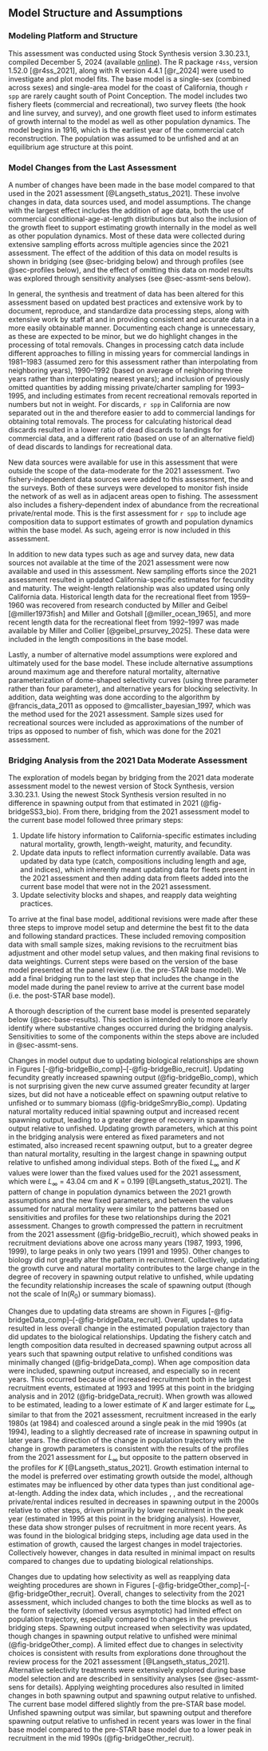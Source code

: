 ## Model Structure and Assumptions <!--(TOR Section E)-->

### Modeling Platform and Structure <!--(TOR Section E5)-->

This assessment was conducted using Stock Synthesis version 3.30.23.1, compiled December 5, 2024 (available [online](https://github.com/nmfs-ost/ss3-source-code/releases/tag/v3.30.23.1)). The R package `r4ss`, version 1.52.0 [@r4ss_2021], along with R version 4.4.1
[@r_2024] were used to investigate and plot model fits. The base model is a single-sex (combined across sexes) and single-area model for the coast of California, though `r spp` are rarely caught south of Point Conception. The model includes two fishery fleets (commercial and recreational), two survey fleets (the \gls{s-ccfrp} hook and line survey, and \glspl{cdfw} \gls{rov} survey), and one growth fleet used to inform estimates of growth internal to the model as well as other population dynamics. The model begins in 1916, which is the earliest year of the commercial catch reconstruction. The population was assumed to be unfished and at an equilibrium age structure at this point.

### Model Changes from the Last Assessment <!--(TOR Section E4)-->

A number of changes have been made in the base model compared to that used in the 2021 assessment [@Langseth_status_2021]. These involve changes in data, data sources used, and model assumptions. The change with the largest effect includes the addition of age data, both the use of commercial conditional-age-at-length distributions but also the inclusion of the growth fleet to support estimating growth internally in the model as well as other population dynamics. Most of these data were collected during extensive sampling efforts across multiple agencies since the 2021 assessment. The effect of the addition of this data on model results is shown in bridging (see @sec-bridging below) and through profiles (see @sec-profiles below), and the effect of omitting this data on model results was explored through sensitivity analyses (see @sec-assmt-sens below).

In general, the synthesis and treatment of data has been altered for this assessment based on updated best practices and extensive work by \gls{nwfsc} to document, reproduce, and standardize data processing steps, along with extensive work by staff at \gls{cdfw} and \gls{psmfc} in providing consistent and accurate data in a more easily obtainable manner. Documenting each change is unnecessary, as these are expected to be minor, but we do highlight changes in the processing of total removals. Changes in processing catch data include different approaches to filling in missing years for commercial landings in 1981--1983 (assumed zero for this assessment rather than interpolating from neighboring years), 1990--1992 (based on average of neighboring three years rather than interpolating nearest years); and inclusion of previously omitted quantities by adding missing private/charter sampling for 1993--1995, and including estimates from recent recreational removals reported in numbers but not in weight. For discards, `r spp` in California are now separated out in the \gls{gemm} and therefore easier to add to commercial landings for obtaining total removals. The process for calculating historical dead discards resulted in a lower ratio of dead discards to landings for commercial data, and a different ratio (based on use of an alternative field) of dead discards to landings for recreational data.

New data sources were available for use in this assessment that were outside the scope of the data-moderate \gls{tor} for the 2021 assessment. Two fishery-independent data sources were added to this assessment, the \gls{s-ccfrp} and the \gls{rov} surveys. Both of these surveys were developed to monitor fish inside the network of \glspl{mpa} as well as in adjacent areas open to fishing. The assessment also includes a fishery-dependent index of abundance from the recreational private/rental mode. This is the first assessment for `r spp` to include age composition data to support estimates of growth and population dynamics within the base model. As such, ageing error is now included in this assessment. 

In addition to new data types such as age and survey data, new data sources not available at the time of the 2021 assessment were now available and used in this assessment. New sampling efforts since the 2021 assessment resulted in updated California-specific estimates for fecundity and maturity. The weight-length relationship was also updated using only California data. Historical length data for the recreational fleet from 1959--1960 was recovered from research conducted by Miller and Geibel [@miller1973fish] and Miller and Gotshall [@miller_ocean_1965], and more recent length data for the recreational fleet from 1992--1997 was made available by Miller and Collier [@geibel_prsurvey_2025]. These data were included in the length compositions in the base model.

Lastly, a number of alternative model assumptions were explored and ultimately used for the base model. These include alternative assumptions around maximum age and therefore natural mortality, alternative parameterization of dome-shaped selectivity curves (using three parameter rather than four parameter), and alternative years for blocking selectivity. In addition, data weighting was done according to the algorithm by @francis_data_2011 as opposed to @mcallister_bayesian_1997, which was the method used for the 2021 assessment. Sample sizes used for recreational sources were included as approximations of the number of trips as opposed to number of fish, which was done for the 2021 assessment. 

<!-- Description of new modeling approaches and changes made from the last assessment, with rationale. This should include bridging analyses that highlight the data and model changes that were most influential with respect to changes between the assessment being reviewed and the most recent adopted assessment.  -->

### Bridging Analysis from the 2021 Data Moderate Assessment <!--(TOR Section E4)--> {#sec-bridging}

The exploration of models began by bridging from the 2021 data moderate assessment model to the newest version of Stock Synthesis, version 3.30.23.1. Using the newest Stock Synthesis version resulted in no difference in spawning output from that estimated in 2021 (@fig-bridgeSS3_bio). From there, bridging from the 2021 assessment model to the current base model followed three primary steps:

1. Update life history information to California-specific estimates including natural mortality, growth, length-weight, maturity, and fecundity. 
2. Update data inputs to reflect information currently available. Data was updated by data type (catch, compositions including length and age, and indices), which inherently meant updating data for fleets present in the 2021 assessment and then adding data from fleets added into the current base model that were not in the 2021 assessment.
3. Update selectivity blocks and shapes, and reapply data weighting practices.

To arrive at the final base model, additional revisions were made after these three steps to improve model setup and determine the best fit to the data and following standard practices. These included removing composition data with small sample sizes, making revisions to the recruitment bias adjustment and other model setup values, and then making final revisions to data weightings. Current steps were based on the version of the base model presented at the \gls{star} panel review (i.e. the pre-STAR base model). We add a final bridging run to the last step that includes the change in the model made during the \gls{star} panel review to arrive at the current base model (i.e. the post-STAR base model).  

A thorough description of the current base model is presented separately below (@sec-base-results). This section is intended only to more clearly identify where substantive changes occurred during the bridging analysis. Sensitivities to some of the components within the steps above are included in @sec-assmt-sens.

Changes in model output due to updating biological relationships are shown in Figures [-@fig-bridgeBio_comp]--[-@fig-bridgeBio_recruit]. Updating fecundity greatly increased spawning output (@fig-bridgeBio_comp), which is not surprising given the new curve assumed greater fecundity at larger sizes, but did not have a noticeable effect on spawning output relative to unfished or to summary biomass (@fig-bridgeSmryBio_comp). Updating natural mortality reduced initial spawning output and increased recent spawning output, leading to a greater degree of recovery in spawning output relative to unfished. Updating growth parameters, which at this point in the bridging analysis were entered as fixed parameters and not estimated, also increased recent spawning output, but to a greater degree than natural mortality, resulting in the largest change in spawning output relative to unfished among individual steps. Both of the fixed $L_{\infty}$ and $K$ values were lower than the fixed values used for the 2021 assessment, which were $L_{\infty}$ = 43.04 cm and $K$ = 0.199 [@Langseth_status_2021]. The pattern of change in population dynamics between the 2021 growth assumptions and the new fixed parameters, and between the values assumed for natural mortality were similar to the patterns based on sensitivities and profiles for these two relationships during the 2021 assessment. Changes to growth compressed the pattern in recruitment from the 2021 assessment (@fig-bridgeBio_recruit), which showed peaks in recruitment deviations above one across many years (1987, 1993, 1996, 1999), to large peaks in only two years (1991 and 1995). Other changes to biology did not greatly alter the pattern in recruitment. Collectively, updating the growth curve and natural mortality contributes to the large change in the degree of recovery in spawning output relative to unfished, while updating the fecundity relationship increases the scale of spawning output (though not the scale of ln($R_0$) or summary biomass). 

Changes due to updating data streams are shown in Figures [-@fig-bridgeData_comp]--[-@fig-bridgeData_recruit]. Overall, updates to data resulted in less overall change in the estimated population trajectory than did updates to the biological relationships. Updating the fishery catch and length composition data resulted in decreased spawning output across all years such that spawning output relative to unfished conditions was minimally changed (@fig-bridgeData_comp). When age composition data were included, spawning output increased, and especially so in recent years. This occurred because of increased recruitment both in the largest recruitment events, estimated at 1993 and 1995 at this point in the bridging analysis and in 2012 (@fig-bridgeData_recruit). When growth was allowed to be estimated, leading to a lower estimate of $K$ and larger estimate for $L_{\infty}$ similar to that from the 2021 assessment, recruitment increased in the early 1980s (at 1984) and coalesced around a single peak in the mid 1990s (at 1994), leading to a slightly decreased rate of increase in spawning output in later years. The direction of the change in population trajectory with the change in growth parameters is consistent with the results of the profiles from the 2021 assessment for $L_{\infty}$ but opposite to the pattern observed in the profiles for $K$ [@Langseth_status_2021]. Growth estimation internal to the model is preferred over estimating growth outside the model, although estimates may be influenced by other data types than just conditional age-at-length. Adding the index data, which includes \gls{s-ccfrp}, \gls{rov}, and the recreational private/rental indices resulted in decreases in spawning output in the 2000s relative to other steps, driven primarily by lower recruitment in the peak year (estimated in 1995 at this point in the bridging analysis). However, these data show stronger pulses of recruitment in more recent years. As was found in the biological bridging steps, including age data used in the estimation of growth, caused the largest changes in model trajectories. Collectively however, changes in data resulted in minimal impact on results compared to changes due to updating biological relationships.  

Changes due to updating how selectivity as well as reapplying data weighting procedures are shown in Figures [-@fig-bridgeOther_comp]--[-@fig-bridgeOther_recruit]. Overall, changes to selectivity from the 2021 assessment, which included changes to both the time blocks as well as to the form of selectivity (domed versus asymptotic) had limited effect on population trajectory, especially compared to changes in the previous bridging steps. Spawning output increased when selectivity was updated, though changes in spawning output relative to unfished were minimal (@fig-bridgeOther_comp). A limited effect due to changes in selectivity choices is consistent with results from explorations done throughout the review process for the 2021 assessment [@Langseth_status_2021]. Alternative selectivity treatments were extensively explored during base model selection and are described in sensitivity analyses (see @sec-assmt-sens for details). Applying weighting procedures also resulted in limited changes in both spawning output and spawning output relative to unfished. The current base model differed slightly from the pre-STAR base model. Unfished spawning output was similar, but spawning output and therefore spawning output relative to unfished in recent years was lower in the final base model compared to the pre-STAR base model due to a lower peak in recruitment in the mid 1990s (@fig-bridgeOther_recruit).